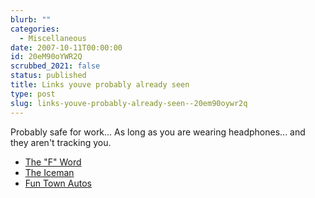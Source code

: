 ```yaml
---
blurb: ""
categories:
  - Miscellaneous
date: 2007-10-11T00:00:00
id: 20eM90oYWR2Q
scrubbed_2021: false
status: published
title: Links youve probably already seen
type: post
slug: links-youve-probably-already-seen--20em90oywr2q
---
```


Probably safe for work... As long as you are wearing headphones...
and they aren't tracking you.
-   [The "F" Word](http://www.ebaumsworld.com/flash/play/750)
-   [The Iceman](http://www.funnyordie.com/videos/505)
-   [Fun Town Autos](http://www.funnyordie.com/videos/5468)